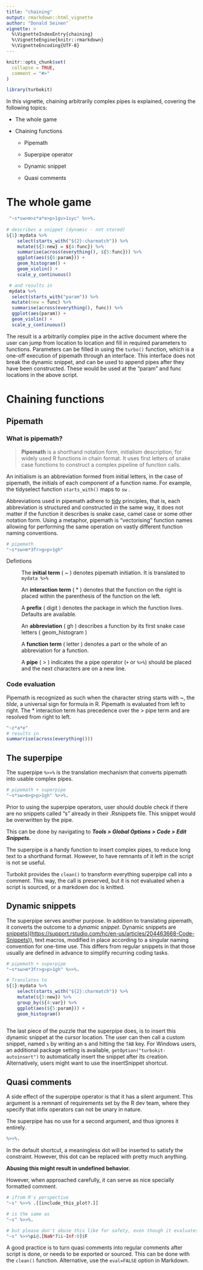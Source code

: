 ```yaml
---
title: "chaining"
output: rmarkdown::html_vignette
author: "Donald Seinen"
vignette: >
  %\VignetteIndexEntry{chaining}
  %\VignetteEngine{knitr::rmarkdown}
  %\VignetteEncoding{UTF-8}
---
```


```r
knitr::opts_chunk$set(
  collapse = TRUE,
  comment = "#>"
)
```

```r
library(turbokit)
```

In this vignette, chaining arbitrarily complex pipes is explained, covering the following topics:

-   The whole game

-   Chaining functions

    -   Pipemath

    -   Superpipe operator

    -   Dynamic snippet

    -   Quasi comments

# The whole game

```r
 "~s*sw>m>z*a*e>p>1gv>1syc" %>>%.
 
# describes a snippet (dynamic - not stored)
${1}:mydata %>%
    select(starts_with("${2}:charmatch")) %>%
    mutate(${3:new} = ${4:func}) %>%
    summarise(across(everything(), ${5:func})) %>%
    ggplot(aes(${6:param})) +
    geom_histogram() +
    geom_violin() +
    scale_y_continuous()

 # and results in 
 mydata %>%
  select(starts_with("param")) %>%
  mutate(new = func) %>%
  summarise(across(everything(), func)) %>%
  ggplot(aes(param)) +
  geom_violin() +
  scale_y_continuous()
```

The result is a arbitrarily complex pipe in the active document where the user can jump from location to location and fill in required parameters to functions. Parameters can be filled in using the `turbo()` function, which is a one-off execution of pipemath through an interface. This interface does not break the dynamic snippet, and can be used to append pipes after they have been constructed. These would be used at the "param" and func locations in the above script.

# Chaining functions

## Pipemath

### What is pipemath?

> **Pipemath** is a shorthand notation form, initialism description, for widely used R functions in chain format. It uses first letters of snake case functions to construct a complex pipeline of function calls.

An initialism is an abbreviation formed from initial letters, in the case of pipemath, the initials of each component of a function name. For example, the tidyselect function `starts_with()` maps to `sw` .

Abbreviations used in pipemath adhere to [tidy](https://www.jstatsoft.org/article/view/v059i10) principles, that is, each abbreviation is structured and constructed in the same way, it does not matter if the function it describes is snake case, camel case or some other notation form. Using a metaphor, pipemath is "vectorising" function names allowing for performing the same operation on vastly different function naming conventions.

```r
# pipemath
"~s*sw>m*3fr>g>p>1gh"

```

Defintions

:   The **initial term** ( \~ ) denotes pipemath initiation. It is translated to `mydata %>%`

:   An **interaction term** ( \* ) denotes that the function on the right is placed within the parenthesis of the function on the left.

:   A **prefix** ( digit ) denotes the package in which the function lives. Defaults are available.

:   An **abbreviation** ( gh ) describes a function by its first snake case letters ( geom_histogram )

:   A **function term** ( letter ) denotes a part or the whole of an abbreviation for a function.

:   A **pipe** ( \> ) indicates the a pipe operator (`+` or `%>%`) should be placed and the next characters are on a new line.

### Code evaluation

Pipemath is recognized as such when the character string starts with \~, the *tilde*, a universal sign for formula in R. Pipemath is evaluated from left to right. The \* interaction term has precedence over the \> pipe term and are resolved from right to left.

```r
"~z*a*e"
# results in 
summarrise(across(everything()))
```

## The superpipe

The superpipe `%>>%` is the translation mechanism that converts pipemath into usable complex pipes.

```r
# pipemath + superpipe
"~s*sw>m>g>p>1gh" %>>%.
```

Prior to using the superpipe operators, user should double check if there are no snippets called "s" already in their .Rsnippets file. This snippet would be overwritten by the pipe.

This can be done by navigating to ***Tools \> Global Options \> Code \> Edit Snippets.***

The superpipe is a handy function to insert complex pipes, to reduce long text to a shorthand format. However, to have remnants of it left in the script is not se useful.

Turbokit provides the `clean()` to transform everything superpipe call into a comment. This way, the call is preserved, but it is not evaluated when a script is sourced, or a markdown doc is knitted.

## Dynamic snippets

The superpipe serves another purpose. In addition to translating pipemath, it converts the outcome to a *dynamic snippet*. Dynamic snippets are [snippets](%5B%3Chttps://support.rstudio.com/hc/en-us/articles/204463668-Code-Snippets%3E)](<https://support.rstudio.com/hc/en-us/articles/204463668-Code-Snippets>)), text macros, modified in place according to a singular naming convention for one-time use. This differs from regular snippets in that those usually are defined in advance to simplify recurring coding tasks.

```r
# pipemath + superpipe
"~s*sw>m*3fr>g>p>1gh" %>>%.

# Translates to
${1}:mydata %>%
    select(starts_with("${2}:charmatch")) %>%
    mutate(${3:new}) %>%
    group_by(${4:var}) %>%
    ggplot(aes(${5:param})) +
    geom_histogram()
    

```

The last piece of the puzzle that the superpipe does, is to insert this dynamic snippet at the cursor location. The user can then call a custom snippet, named `s` by writing an s and hitting the `TAB` key. For Windows users, an additional package setting is available, `getOption("turbokit-autoinsert")` to automatically insert the snippet after its creation. Alternatively, users might want to use the insertSnippet shortcut.

## Quasi comments

A side effect of the superpipe operator is that it has a silent argument. This argument is a remnant of requirements set by the R dev team, where they specify that infix operators can not be unary in nature.

The superpipe has no use for a second argument, and thus ignores it entirely.

```r
%>>%.
```

In the default shortcut, a meaningless dot will be inserted to satisfy the constraint. However, this dot can be replaced with pretty much anything.

**Abusing this might result in undefined behavior.**

However, when approached carefully, it can serve as nice specially formatted comment.

```r
# ifrom R's perspective
"~s" %>>% .[[include_this_plot?.]]

# is the same as
"~s" %>>%.

# but please don't abuse this like for safety, even though it evaluates fine.
"~s" %>>%pi@.[NaN*?1i~Inf:0]$F

```

A good practice is to turn quasi comments into regular comments after script is done, or needs to be exported or sourced. This can be done with the `clean()` function. Alternative, use the `eval=FALSE` option in Markdown.
